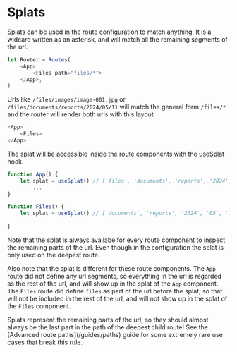# Splats

Splats can be used in the route configuration to match anything.
It is a widcard written as an asterisk, and will match all the remaining segments of the url.

```javascript
let Router = Routes(
	<App>
		<Files path="files/*">
	</App>,
)
```

Urls like `/files/images/image-001.jpg` or `/files/documents/reports/2024/05/11` will match the general form `/files/*` and the router will render both urls with this layout

```javascript
<App>
	<Files>
</App>
```

The splat will be accessible inside the route components with the [useSplat](/hooks/use-splat) hook.

```javascript
function App() {
	let splat = useSplat() // ['files', 'documents', 'reports', '2024', '05', '11']
		...
}

function Files() {
	let splat = useSplat() // ['documents', 'reports', '2024', '05', '11']
		...
}
```

Note that the splat is always availabe for every route component to inspect the remaining parts of the url. Even though in the configuration the splat is only used on the deepest route.

Also note that the splat is different for these route components. The `App` route did not define any url segments, so everything in the url is regarded as the rest of the url, and will show up in the splat of the `App` component. The `Files` route did define `files` as part of the url before the splat, so that will not be included in the rest of the url, and will not show up in the splat of the `Files` component.

<Note>
	Splats represent the remaining parts of the url, so they should almost always
	be the last part in the path of the deepest child route! See the [Advanced
	route paths](/guides/paths) guide for some extremely rare use cases that break
	this rule.
</Note>
